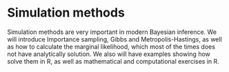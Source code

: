 # Simulation methods {#Chap4}

Simulation methods are very important in modern Bayesian inference. We will introduce Importance sampling, Gibbs and Metropolis-Hastings, as well as how to calculate the marginal likelihood, which most of the times does not have analytically solution. We also will have examples showing how solve them in R, as well as mathematical and computational exercises in R.